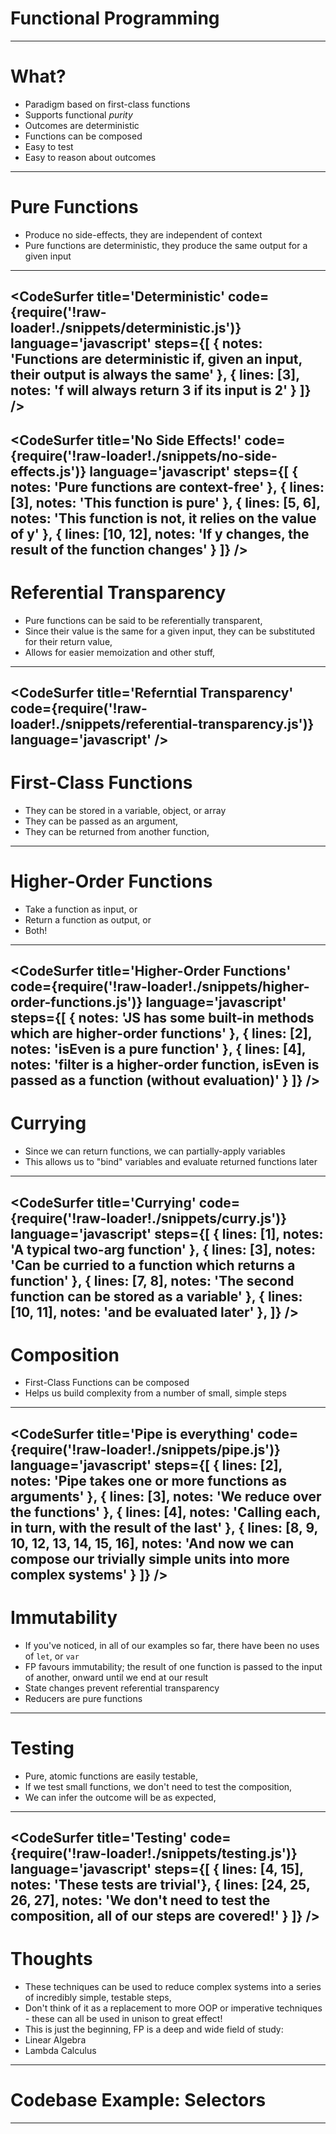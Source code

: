 
# Functional Programming
---
# What?
- Paradigm based on first-class functions
- Supports functional _purity_
- Outcomes are deterministic
- Functions can be composed
- Easy to test
- Easy to reason about outcomes
---
# Pure Functions
- Produce no side-effects, they are independent of context
- Pure functions are deterministic, they produce the same output for a given input
---
<CodeSurfer
  title='Deterministic'
  code={require('!raw-loader!./snippets/deterministic.js')}
  language='javascript'
  steps={[
    { notes: 'Functions are deterministic if, given an input, their output is always the same' },
    { lines: [3], notes: 'f will always return 3 if its input is 2' }
  ]}
/>
---
<CodeSurfer
  title='No Side Effects!'
  code={require('!raw-loader!./snippets/no-side-effects.js')}
  language='javascript'
  steps={[
    { notes: 'Pure functions are context-free' },
    { lines: [3], notes: 'This function is pure' },
    { lines: [5, 6], notes: 'This function is not, it relies on the value of y' },
    { lines: [10, 12], notes: 'If y changes, the result of the function changes' }
  ]}
/>
---
# Referential Transparency
- Pure functions can be said to be referentially transparent,
- Since their value is the same for a given input, they can be substituted for their return value,
- Allows for easier memoization and other stuff,
---
<CodeSurfer
  title='Referntial Transparency'
  code={require('!raw-loader!./snippets/referential-transparency.js')}
  language='javascript'
/>
---
# First-Class Functions
- They can be stored in a variable, object, or array
- They can be passed as an argument,
- They can be returned from another function,
---
# Higher-Order Functions
- Take a function as input, or
- Return a function as output, or
- Both!
---
<CodeSurfer
  title='Higher-Order Functions'
  code={require('!raw-loader!./snippets/higher-order-functions.js')}
  language='javascript'
  steps={[
    { notes: 'JS has some built-in methods which are higher-order functions' },
    { lines: [2], notes: 'isEven is a pure function' },
    { lines: [4], notes: 'filter is a higher-order function, isEven is passed as a function (without evaluation)' }
  ]}
/>
---
# Currying
- Since we can return functions, we can partially-apply variables
- This allows us to "bind" variables and evaluate returned functions later
---
<CodeSurfer
  title='Currying'
  code={require('!raw-loader!./snippets/curry.js')}
  language='javascript'
  steps={[
    { lines: [1], notes: 'A typical two-arg function' },
    { lines: [3], notes: 'Can be curried to a function which returns a function' },
    { lines: [7, 8], notes: 'The second function can be stored as a variable' },
    { lines: [10, 11], notes: 'and be evaluated later' },
  ]}
/>
---
# Composition
- First-Class Functions can be composed
- Helps us build complexity from a number of small, simple steps
---
<CodeSurfer
  title='Pipe is everything'
  code={require('!raw-loader!./snippets/pipe.js')}
  language='javascript'
  steps={[
    { lines: [2], notes: 'Pipe takes one or more functions as arguments' },
    { lines: [3], notes: 'We reduce over the functions' },
    { lines: [4], notes: 'Calling each, in turn, with the result of the last' },
    { lines: [8, 9, 10, 12, 13, 14, 15, 16], notes: 'And now we can compose our trivially simple units into more complex systems' }
  ]}
/>
---
# Immutability
- If you've noticed, in all of our examples so far, there have been no uses of `let`, or `var`
- FP favours immutability; the result of one function is passed to the input of another, onward until we end at our result
- State changes prevent referential transparency
- Reducers are pure functions
---
# Testing
- Pure, atomic functions are easily testable,
- If we test small functions, we don't need to test the composition,
- We can infer the outcome will be as expected,
---
<CodeSurfer
  title='Testing'
  code={require('!raw-loader!./snippets/testing.js')}
  language='javascript'
  steps={[
    { lines: [4, 15], notes: 'These tests are trivial'},
    { lines: [24, 25, 26, 27], notes: 'We don\'t need to test the composition, all of our steps are covered!' }
  ]}
/>
---
# Thoughts
- These techniques can be used to reduce complex systems into a series of incredibly simple, testable steps,
- Don't think of it as a replacement to more OOP or imperative techniques - these can all be used in unison to great effect!
- This is just the beginning, FP is a deep and wide field of study:
- Linear Algebra
- Lambda Calculus

---
# Codebase Example: Selectors
---


